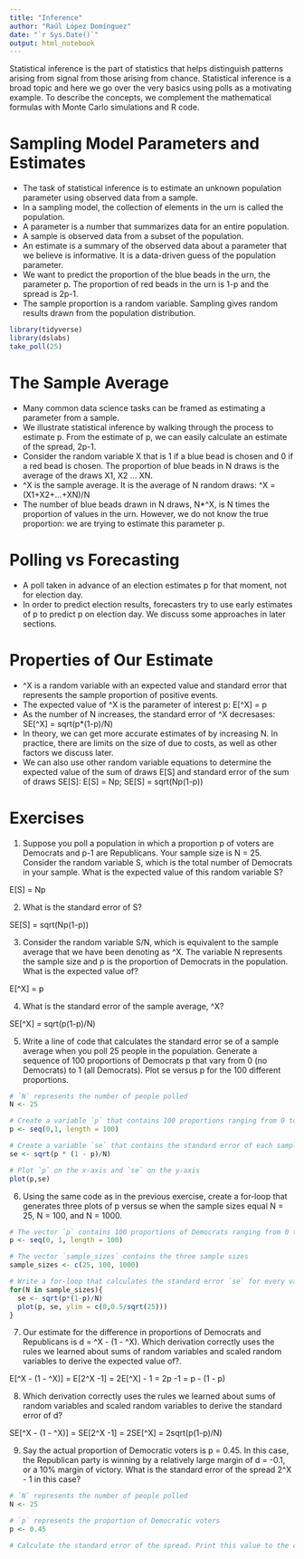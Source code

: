 ```yaml
---
title: "Inference"
author: "Raúl López Domínguez"
date: "`r Sys.Date()`"
output: html_notebook
---
```


Statistical inference is the part of statistics that helps distinguish patterns arising from signal from those arising from chance. Statistical inference is a broad topic and here we go over the very basics using polls as a motivating example. To describe the concepts, we complement the mathematical formulas with Monte Carlo simulations and R code.

# Sampling Model Parameters and Estimates

- The task of statistical inference is to estimate an unknown population parameter using observed data from a sample.
- In a sampling model, the collection of elements in the urn is called the population.
- A parameter is a number that summarizes data for an entire population.
- A sample is observed data from a subset of the population.
- An estimate is a summary of the observed data about a parameter that we believe is informative. It is a data-driven guess of the population parameter.
- We want to predict the proportion of the blue beads in the urn, the parameter p. The proportion of red beads in the urn is 1-p and the spread is 2p-1.
- The sample proportion is a random variable. Sampling gives random results drawn from the population distribution.


```r
library(tidyverse)
library(dslabs)
take_poll(25)
```

# The Sample Average

- Many common data science tasks can be framed as estimating a parameter from a sample.
- We illustrate statistical inference by walking through the process to estimate p. From the estimate of p, we can easily calculate an estimate of the spread, 2p-1.
- Consider the random variable X that is 1 if a blue bead is chosen and 0 if a red bead is chosen. The proportion of blue beads in N draws is the average of the draws X1, X2 ... XN.
- ^X is the sample average. It is the average of N random draws: ^X = (X1+X2+...+XN)/N
- The number of blue beads drawn in N draws, N*^X, is N times the proportion of values in the urn. However, we do not know the true proportion: we are trying to estimate this parameter p.

# Polling vs Forecasting

- A poll taken in advance of an election estimates p for that moment, not for election day.
- In order to predict election results, forecasters try to use early estimates of p to predict p on election day. We discuss some approaches in later sections.

# Properties of Our Estimate

- ^X is a random variable with an expected value and standard error that represents the sample proportion of positive events.
- The expected value of ^X is the parameter of interest p: E[^X] = p
- As the number of N increases, the standard error of ^X decresases: SE[^X] = sqrt(p*(1-p)/N)
- In theory, we can get more accurate estimates of by increasing N. In practice, there are limits on the size of due to costs, as well as other factors we discuss later.
- We can also use other random variable equations to determine the expected value of the sum of draws E[S] and standard error of the sum of draws SE[S]: E[S] = Np; SE[S] = sqrt(Np(1-p))

# Exercises

1) Suppose you poll a population in which a proportion p of voters are Democrats and p-1 are Republicans. Your sample size is N = 25. Consider the random variable S, which is the total number of Democrats in your sample. What is the expected value of this random variable S?

E[S] = Np

2) What is the standard error of S?

SE[S] = sqrt(Np(1-p))

3) Consider the random variable S/N, which is equivalent to the sample average that we have been denoting as ^X. The variable N represents the sample size and p is the proportion of Democrats in the population. What is the expected value of?

E[^X] = p

4) What is the standard error of the sample average, ^X?

SE[^X] = sqrt(p(1-p)/N)

5) Write a line of code that calculates the standard error se of a sample average when you poll 25 people in the population. Generate a sequence of 100 proportions of Democrats p that vary from 0 (no Democrats) to 1 (all Democrats). Plot se versus p for the 100 different proportions.

```r
# `N` represents the number of people polled
N <- 25

# Create a variable `p` that contains 100 proportions ranging from 0 to 1 using the `seq` function
p <- seq(0,1, length = 100)

# Create a variable `se` that contains the standard error of each sample average
se <- sqrt(p * (1 - p)/N)

# Plot `p` on the x-axis and `se` on the y-axis
plot(p,se)
```

6) Using the same code as in the previous exercise, create a for-loop that generates three plots of p versus se when the sample sizes equal N = 25, N = 100, and N = 1000.

```r
# The vector `p` contains 100 proportions of Democrats ranging from 0 to 1 using the `seq` function
p <- seq(0, 1, length = 100)

# The vector `sample_sizes` contains the three sample sizes
sample_sizes <- c(25, 100, 1000)

# Write a for-loop that calculates the standard error `se` for every value of `p` for each of the three samples sizes `N` in the vector `sample_sizes`. Plot the three graphs, using the `ylim` argument to standardize the y-axis across all three plots.
for(N in sample_sizes){
  se <- sqrt(p*(1-p)/N)
  plot(p, se, ylim = c(0,0.5/sqrt(25)))
}
```

7) Our estimate for the difference in proportions of Democrats and Republicans is d = ^X - (1 - ^X). Which derivation correctly uses the rules we learned about sums of random variables and scaled random variables to derive the expected value of?.

E[^X - (1 - ^X)] = E[2^X -1] = 2E[^X] - 1 = 2p -1 = p - (1 - p)

8) Which derivation correctly uses the rules we learned about sums of random variables and scaled random variables to derive the standard error of d?

SE[^X - (1 - ^X)] = SE[2^X -1] = 2SE[^X] = 2sqrt(p(1-p)/N)

9) Say the actual proportion of Democratic voters is p = 0.45. In this case, the Republican party is winning by a relatively large margin of d = -0.1, or a 10% margin of victory. What is the standard error of the spread 2^X - 1 in this case?

```r
# `N` represents the number of people polled
N <- 25

# `p` represents the proportion of Democratic voters
p <- 0.45

# Calculate the standard error of the spread. Print this value to the console.

```


